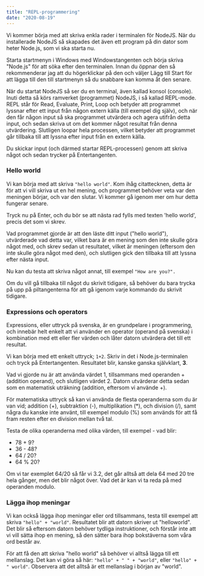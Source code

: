 ```yaml
---
title: "REPL-programmering"
date: "2020-08-19"
---
```


Vi kommer börja med att skriva enkla rader i terminalen för NodeJS. När du installerade NodeJS så skapades det även ett program på din dator som heter Node.js, som vi ska starta nu.

Starta startmenyn i Windows med Windowstangenten och börja skriva "Node.js" för att söka efter den terminalen. Innan du öppnar den så rekommenderar jag att du högerklickar på den och väljer Lägg till Start för att lägga till den till startmenyn så du snabbare kan komma åt den senare.

När du startat NodeJS så ser du en terminal, även kallad konsol (console). Inuti detta så körs ramverket (programmet) NodeJS, i så kallad REPL-mode. REPL står för Read, Evaluate, Print, Loop och betyder att programmet lyssnar efter ett input från någon extern källa (till exempel dig själv), och när den får någon input så ska programmet utvärdera och agera utifrån detta input, och sedan skriva ut om det kommer något resultat från denna utvärdering. Slutligen loopar hela processen, vilket betyder att programmet går tillbaka till att lyssna efter input från en extern källa.

Du skickar input (och därmed startar REPL-processen) genom att skriva något och sedan trycker på Entertangenten.

### Hello world

Vi kan börja med att skriva `"hello world"`. Kom ihåg citattecknen, detta är för att vi vill skriva ut en hel mening, och programmet behöver veta var den meningen börjar, och var den slutar. Vi kommer gå igenom mer om hur detta fungerar senare.

Tryck nu på Enter, och du bör se att nästa rad fylls med texten 'hello world', precis det som vi skrev.

Vad programmet gjorde är att den läste ditt input ("hello world"), utvärderade vad detta var, vilket bara är en mening som den inte skulle göra något med, och skrev sedan ut resultatet, vilket är meningen (eftersom den inte skulle göra något med den), och slutligen gick den tillbaka till att lyssna efter nästa input.

Nu kan du testa att skriva något annat, till exempel `"How are you?".`

Om du vill gå tillbaka till något du skrivit tidigare, så behöver du bara trycka på upp på piltangenterna för att gå igenom varje kommando du skrivit tidigare.

### Expressions och operators

Expressions, eller uttryck på svenska, är en grundpelare i programmering, och innebär helt enkelt att vi använder en operator (operand på svenska) i kombination med ett eller fler värden och låter datorn utvärdera det till ett resultat.

Vi kan börja med ett enkelt uttryck; `1+2`. Skriv in det i Node.js-terminalen och tryck på Entertangenten. Resultatet blir, kanske ganska självklart, **3**.

Vad vi gjorde nu är att använda värdet 1, tillsammans med operanden + (addition operand), och slutligen värdet 2. Datorn utvärderar detta sedan som en matematisk uträkning (addition, eftersom vi använde +).

För matematiska uttryck så kan vi använda de flesta operanderna som du är van vid; addition (+), subtraktion (-), multiplikation (\*), och division (/), samt några du kanske inte använt, till exempel modulo (%) som används för att få fram resten efter en division mellan två tal.

Testa de olika operanderna med olika värden, till exempel - vad blir:

- 78 + 9?
- 36 - 48?
- 64 / 20?
- 64 % 20?

Om vi tar exemplet 64/20 så får vi 3.2, det går alltså att dela 64 med 20 tre hela gånger, men det blir något över. Vad det är kan vi ta reda på med operanden modulo.

### Lägga ihop meningar

Vi kan också lägga ihop meningar eller ord tillsammans, testa till exempel att skriva `"hello" + "world"`. Resultatet blir att datorn skriver ut "helloworld". Det blir så eftersom datorn behöver tydliga instruktioner, och förstår inte att vi vill sätta ihop en mening, så den sätter bara ihop bokstäverna som våra ord består av.

För att få den att skriva "hello world" så behöver vi alltså lägga till ett mellanslag. Det kan vi göra så här: `"hello" + " " + "world"`, eller `"hello" + " world"`. Observera att det alltså är ett mellanslag i början av "world".
